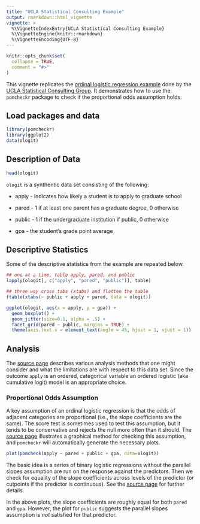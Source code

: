 ```yaml
---
title: "UCLA Statistical Consulting Example"
output: rmarkdown::html_vignette
vignette: >
  %\VignetteIndexEntry{UCLA Statistical Consulting Example}
  %\VignetteEngine{knitr::rmarkdown}
  %\VignetteEncoding{UTF-8}
---
```


```r
knitr::opts_chunk$set(
  collapse = TRUE,
  comment = "#>"
)
```


This vignette replicates the [ordinal logistic regression example](https://stats.idre.ucla.edu/r/dae/ordinal-logistic-regression/) done by the [UCLA Statistical Consulting Group](https://stats.idre.ucla.edu/). It demonstrates how to use the `pomcheckr` package to check if the proportional odds assumption holds.

## Load packages and data

```r
library(pomcheckr)
library(ggplot2)
data(ologit)
```

## Description of Data

```r
head(ologit)
```
`ologit` is a synthentic data set consisting of the following:

* apply - indicates how likely a student is to apply to graduate school

* pared - 1 if at least one parent has a graduate degree, 0 otherwise

* public - 1 if the undergraduate institution if public, 0 otherwise

* gpa - the student's grade point average

## Descriptive Statistics 

Some of the descriptive statistics from the example are repeated below.

```r
## one at a time, table apply, pared, and public
lapply(ologit[, c("apply", "pared", "public")], table)
```

```r
## three way cross tabs (xtabs) and flatten the table
ftable(xtabs(~ public + apply + pared, data = ologit))
```


```r
ggplot(ologit, aes(x = apply, y = gpa)) +
  geom_boxplot() +
  geom_jitter(size=0.1, alpha = .5) +
  facet_grid(pared ~ public, margins = TRUE) +
  theme(axis.text.x = element_text(angle = 45, hjust = 1, vjust = 1))
```

## Analysis

The [source page](https://stats.idre.ucla.edu/r/dae/ordinal-logistic-regression/) describes various analysis methods that one might consider and what the limitations are with respect to this data set. Since the outcome `apply` is an ordered, categorical variable an ordered logistic (aka cumulative logit) model is an appropriate choice.

### Proportional Odds Assumption

A key assumption of an ordinal logistic regression is that the odds of adjacent categories are proportional (i.e., the slope coefficients are the same). The score test is sometimes used to test this assumption, but it tends to be conservative and rejects the null more often than it should.  The [source page](https://stats.idre.ucla.edu/r/dae/ordinal-logistic-regression/) illustrates a graphical method for checking this assumption, and `pomcheckr` will automatically generate the necessary plots.

```r
plot(pomcheck(apply ~ pared + public + gpa, data=ologit))
```

The basic idea is a series of binary logistic regressions without the parallel slopes assumption are run on the response against the predictors.  Then we check for equality of the slope coefficients across levels of the predictor (or cutpoints if the predictor is continuous). See the [source page](https://stats.idre.ucla.edu/r/dae/ordinal-logistic-regression/) for further details.

In the above plots, the slope coefficients are roughly equal for both `pared` and `gpa`.  However, the plot for `public` suggests the parallel slopes assumption is _not_ satisfied for that predictor.

